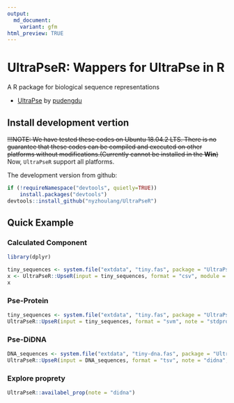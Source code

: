 ---
output: 
  md_document:
    variant: gfm
html_preview: TRUE
---
<!-- README.md is generated from README.Rmd. Please edit that file -->

#  UltraPseR: Wappers for UltraPse in R

A R package for biological sequence representations 

- [UltraPse](https://github.com/pufengdu/UltraPse) by [pudengdu](https://github.com/pufengdu)

##  Install development vertion

~~!!!NOTE: We have tested these codes on Ubuntu 18.04.2 LTS. There is no guarantee that these codes can be compiled and executed on other platforms without modifications.(Currently cannot be installed in the **Win**)~~
Now, `UltraPseR` support all platforms.


The development version from github:

```{r eval=F}
if (!requireNamespace("devtools", quietly=TRUE))
    install.packages("devtools")
devtools::install_github("nyzhoulang/UltraPseR")
```

##  Quick Example 

###  Calculated Component

```{r message=FALSE}
library(dplyr)
```

```{r}
tiny_sequences <- system.file("extdata", "tiny.fas", package = "UltraPseR")
x <- UltraPseR::UpseR(input = tiny_sequences, format = "csv", module = "comp", note = "stdprot") %>% capture.output
x
```

###  Pse-Protein

```{r }
tiny_sequences <- system.file("extdata", "tiny.fas", package = "UltraPseR")
UltraPseR::UpseR(input = tiny_sequences, format = "svm", note = "stdprot", module = "pse", property = "ZIMJ680105", w = 0.05, l = 10, t = 2)
```

###  Pse-DiDNA

```{r }
DNA_sequences <- system.file("extdata", "tiny-dna.fas", package = "UltraPseR")
UltraPseR::UpseR(input = DNA_sequences, format = "tsv", note = "didna", module = "pse", property = "DD0033", w = 0.05, l = 3, t = 1)
```

###  Explore proprety
```{r }
UltraPseR::availabel_prop(note = "didna")
```





